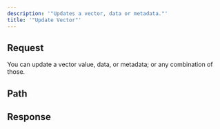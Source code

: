 ```yaml
---
description: '"Updates a vector, data or metadata."'
title: '"Update Vector"'
---
```

## Request
You can update a vector value, data, or metadata; or any combination
of those.
## Path
## Response
